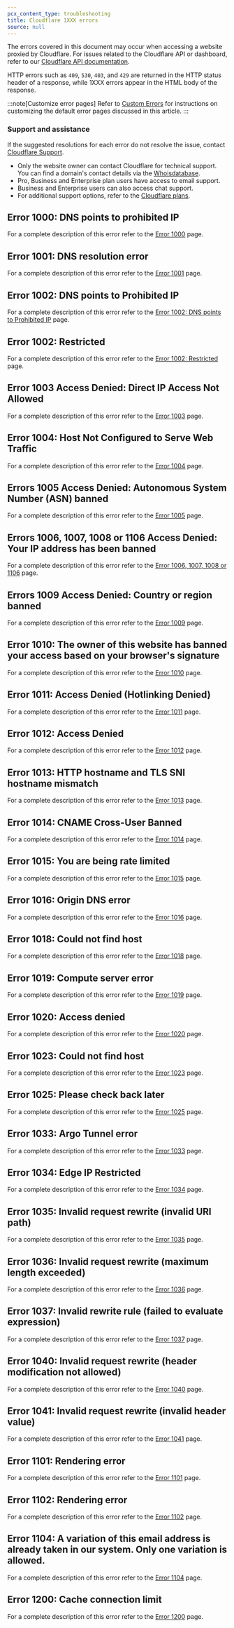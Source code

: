 ```yaml
---
pcx_content_type: troubleshooting
title: Cloudflare 1XXX errors
source: null
---
```


The errors covered in this document may occur when accessing a website proxied by Cloudflare. For issues related to the Cloudflare API or dashboard, refer to our [Cloudflare API documentation](/api/).

HTTP errors such as `409`, `530`, `403`, and `429` are returned in the HTTP status header of a response, while 1XXX errors appear in the HTML body of the response.

:::note[Customize error pages]
Refer to [Custom Errors](/rules/custom-errors/) for instructions on customizing the default error pages discussed in this article.
:::

### Support and assistance

If the suggested resolutions for each error do not resolve the issue, contact [Cloudflare Support](/support/contacting-cloudflare-support/).

- Only the website owner can contact Cloudflare for technical support. You can find a domain's contact details via the [Whoisdatabase](https://lookup.icann.org/).
- Pro, Business and Enterprise plan users have access to email support.
- Business and Enterprise users can also access chat support.
- For additional support options, refer to the [Cloudflare plans](https://www.cloudflare.com/plans/).

## Error 1000: DNS points to prohibited IP

For a complete description of this error refer to the [Error 1000](/support/troubleshooting/http-status-codes/cloudflare-1xxx-errors/error-1000/) page.

## Error 1001: DNS resolution error

For a complete description of this error refer to the [Error 1001](/support/troubleshooting/http-status-codes/cloudflare-1xxx-errors/error-1001/) page.


## Error 1002: DNS points to Prohibited IP

For a complete description of this error refer to the [Error 1002: DNS points to Prohibited IP](/support/troubleshooting/http-status-codes/cloudflare-1xxx-errors/error-1002/#error-1002-dns-points-to-prohibited-ip) page.

## Error 1002: Restricted

For a complete description of this error refer to the [Error 1002: Restricted](/support/troubleshooting/http-status-codes/cloudflare-1xxx-errors/error-1002/#error-1002-restricted) page.

## Error 1003 Access Denied: Direct IP Access Not Allowed

For a complete description of this error refer to the [Error 1003](/support/troubleshooting/http-status-codes/cloudflare-1xxx-errors/error-1003/) page.

## Error 1004: Host Not Configured to Serve Web Traffic

For a complete description of this error refer to the [Error 1004](/support/troubleshooting/http-status-codes/cloudflare-1xxx-errors/error-1004/) page.

## Errors 1005 Access Denied: Autonomous System Number (ASN) banned

For a complete description of this error refer to the [Error 1005](/support/troubleshooting/http-status-codes/cloudflare-1xxx-errors/error-1005/) page.

## Errors 1006, 1007, 1008 or 1106 Access Denied: Your IP address has been banned

For a complete description of this error refer to the [Error 1006, 1007, 1008 or 1106](/support/troubleshooting/http-status-codes/cloudflare-1xxx-errors/error-1006/) page.

## Errors 1009 Access Denied: Country or region banned

For a complete description of this error refer to the [Error 1009](/support/troubleshooting/http-status-codes/cloudflare-1xxx-errors/error-1009/) page.

## Error 1010: The owner of this website has banned your access based on your browser's signature

For a complete description of this error refer to the [Error 1010](/support/troubleshooting/http-status-codes/cloudflare-1xxx-errors/error-1010/) page.

## Error 1011: Access Denied (Hotlinking Denied)

For a complete description of this error refer to the [Error 1011](/support/troubleshooting/http-status-codes/cloudflare-1xxx-errors/error-1011/) page.

## Error 1012: Access Denied

For a complete description of this error refer to the [Error 1012](/support/troubleshooting/http-status-codes/cloudflare-1xxx-errors/error-1012/) page.

## Error 1013: HTTP hostname and TLS SNI hostname mismatch

For a complete description of this error refer to the [Error 1013](/support/troubleshooting/http-status-codes/cloudflare-1xxx-errors/error-1013/) page.

## Error 1014: CNAME Cross-User Banned

For a complete description of this error refer to the [Error 1014](/support/troubleshooting/http-status-codes/cloudflare-1xxx-errors/error-1014/) page.

## Error 1015: You are being rate limited

For a complete description of this error refer to the [Error 1015](/support/troubleshooting/http-status-codes/cloudflare-1xxx-errors/error-1015/) page.


## Error 1016: Origin DNS error

For a complete description of this error refer to the [Error 1016](/support/troubleshooting/http-status-codes/cloudflare-1xxx-errors/error-1016/) page.


## Error 1018: Could not find host

For a complete description of this error refer to the [Error 1018](/support/troubleshooting/http-status-codes/cloudflare-1xxx-errors/error-1018/) page.

## Error 1019: Compute server error

For a complete description of this error refer to the [Error 1019](/support/troubleshooting/http-status-codes/cloudflare-1xxx-errors/error-1019/) page.

## Error 1020: Access denied

For a complete description of this error refer to the [Error 1020](/support/troubleshooting/http-status-codes/cloudflare-1xxx-errors/error-1020/) page.

## Error 1023: Could not find host

For a complete description of this error refer to the [Error 1023](/support/troubleshooting/http-status-codes/cloudflare-1xxx-errors/error-1023/) page.

## Error 1025: Please check back later

For a complete description of this error refer to the [Error 1025](/support/troubleshooting/http-status-codes/cloudflare-1xxx-errors/error-1025/) page.

## Error 1033: Argo Tunnel error

For a complete description of this error refer to the [Error 1033](/support/troubleshooting/http-status-codes/cloudflare-1xxx-errors/error-1033/) page.

## Error 1034: Edge IP Restricted

For a complete description of this error refer to the [Error 1034](/support/troubleshooting/http-status-codes/cloudflare-1xxx-errors/error-1034/) page.

## Error 1035: Invalid request rewrite (invalid URI path)

For a complete description of this error refer to the [Error 1035](/support/troubleshooting/http-status-codes/cloudflare-1xxx-errors/error-1035/) page.

## Error 1036: Invalid request rewrite (maximum length exceeded)

For a complete description of this error refer to the [Error 1036](/support/troubleshooting/http-status-codes/cloudflare-1xxx-errors/error-1036/) page.

## Error 1037: Invalid rewrite rule (failed to evaluate expression)

For a complete description of this error refer to the [Error 1037](/support/troubleshooting/http-status-codes/cloudflare-1xxx-errors/error-1037/) page.

## Error 1040: Invalid request rewrite (header modification not allowed)

For a complete description of this error refer to the [Error 1040](/support/troubleshooting/http-status-codes/cloudflare-1xxx-errors/error-1040/) page.

## Error 1041: Invalid request rewrite (invalid header value)

For a complete description of this error refer to the [Error 1041](/support/troubleshooting/http-status-codes/cloudflare-1xxx-errors/error-1041/) page.

## Error 1101: Rendering error

For a complete description of this error refer to the [Error 1101](/support/troubleshooting/http-status-codes/cloudflare-1xxx-errors/error-1101/) page.

## Error 1102: Rendering error

For a complete description of this error refer to the [Error 1102](/support/troubleshooting/http-status-codes/cloudflare-1xxx-errors/error-1102/) page.

## Error 1104: A variation of this email address is already taken in our system. Only one variation is allowed.

For a complete description of this error refer to the [Error 1104](/support/troubleshooting/http-status-codes/cloudflare-1xxx-errors/error-1104/) page.

## Error 1200: Cache connection limit

For a complete description of this error refer to the [Error 1200](/support/troubleshooting/http-status-codes/cloudflare-1xxx-errors/error-1200/) page.

